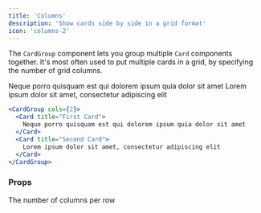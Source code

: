 ```yaml
---
title: 'Columns'
description: 'Show cards side by side in a grid format'
icon: 'columns-2'
---
```


The `CardGroup` component lets you group multiple `Card` components together. It's most often used to put multiple cards in a grid, by specifying the number of grid columns.

<CardGroup cols={2}>
  <Card title="First Card" icon="panel-left-close">
    Neque porro quisquam est qui dolorem ipsum quia dolor sit amet
  </Card>
  <Card title="Second Card" icon="panel-right-close">
    Lorem ipsum dolor sit amet, consectetur adipiscing elit
  </Card>
</CardGroup>

<RequestExample>

```jsx Card Group Example
<CardGroup cols={2}>
  <Card title="First Card">
    Neque porro quisquam est qui dolorem ipsum quia dolor sit amet
  </Card>
  <Card title="Second Card">
    Lorem ipsum dolor sit amet, consectetur adipiscing elit
  </Card>
</CardGroup>
```

</RequestExample>

### Props

<ResponseField name="cols" default={2}>
  The number of columns per row
</ResponseField>
